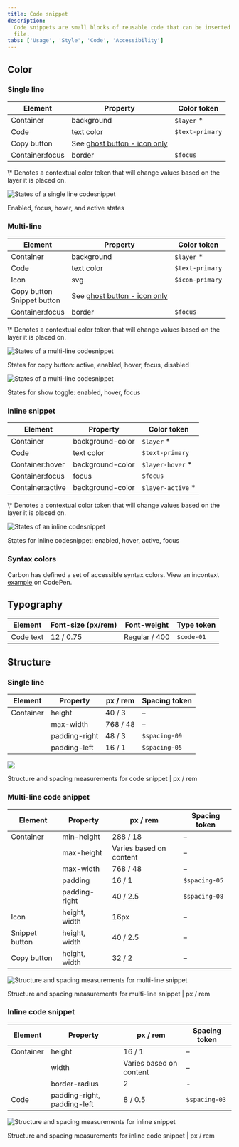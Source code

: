 ```yaml
---
title: Code snippet
description:
  Code snippets are small blocks of reusable code that can be inserted in a code
  file.
tabs: ['Usage', 'Style', 'Code', 'Accessibility']
---
```


## Color

### Single line

| Element         | Property                                                              | Color token     |
| --------------- | --------------------------------------------------------------------- | --------------- |
| Container       | background                                                            | `$layer` \*     |
| Code            | text color                                                            | `$text-primary` |
| Copy button     | See [ghost button - icon only](/components/button/style#ghost-button) |                 |
| Container:focus | border                                                                | `$focus`        |

<Caption>
  \* Denotes a contextual color token that will change values based on the layer
  it is placed on.
</Caption>

<Row>
<Column colLg={8}>

![States of a single line codesnippet](images/code-snippet-style-color-1.png)

<Caption>Enabled, focus, hover, and active states</Caption>

</Column>
</Row>

### Multi-line

| Element                          | Property                                                              | Color token     |
| -------------------------------- | --------------------------------------------------------------------- | --------------- |
| Container                        | background                                                            | `$layer` \*     |
| Code                             | text color                                                            | `$text-primary` |
| Icon                             | svg                                                                   | `$icon-primary` |
| Copy button <br/> Snippet button | See [ghost button - icon only](/components/button/style#ghost-button) |                 |
| Container:focus                  | border                                                                | `$focus`        |

<Caption>
  \* Denotes a contextual color token that will change values based on the layer
  it is placed on.
</Caption>

<Row>
<Column colLg={8}>

![States of a multi-line codesnippet](images/code-snippet-style-color-2.png)

<Caption>
  States for copy button: active, enabled, hover, focus, disabled
</Caption>

</Column>
</Row>

<Row>
<Column colLg={8}>

![States of a multi-line codesnippet](images/code-snippet-style-color-3.png)

<Caption>States for show toggle: enabled, hover, focus</Caption>

</Column>
</Row>

### Inline snippet

| Element          | Property         | Color token        |
| ---------------- | ---------------- | ------------------ |
| Container        | background-color | `$layer` \*        |
| Code             | text color       | `$text-primary`    |
| Container:hover  | background-color | `$layer-hover` \*  |
| Container:focus  | focus            | `$focus`           |
| Container:active | background-color | `$layer-active` \* |

<Caption>
  \* Denotes a contextual color token that will change values based on the layer
  it is placed on.
</Caption>

<Row>
<Column colLg={8}>

![States of an inline codesnippet](images/code-snippet-style-color-4.png)

<Caption>States for inline codesnippet: enabled, hover, active, focus</Caption>

</Column>
</Row>

### Syntax colors

Carbon has defined a set of accessible syntax colors. View an incontext
[example](https://codepen.io/team/carbon/full/eKMBLw/) on CodePen.

## Typography

| Element   | Font-size (px/rem) | Font-weight   | Type token |
| --------- | ------------------ | ------------- | ---------- |
| Code text | 12 / 0.75          | Regular / 400 | `$code-01` |

## Structure

### Single line

| Element   | Property      | px / rem | Spacing token |
| --------- | ------------- | -------- | ------------- |
| Container | height        | 40 / 3   | –             |
|           | max-width     | 768 / 48 | –             |
|           | padding-right | 48 / 3   | `$spacing-09` |
|           | padding-left  | 16 / 1   | `$spacing-05` |

<div className="image--fixed">

![](images/code-snippet-style-1.png)

</div>

<Caption>
  Structure and spacing measurements for code snippet | px / rem
</Caption>

### Multi-line code snippet

| Element        | Property      | px / rem                | Spacing token |
| -------------- | ------------- | ----------------------- | ------------- |
| Container      | min-height    | 288 / 18                | –             |
|                | max-height    | Varies based on content | –             |
|                | max-width     | 768 / 48                | –             |
|                | padding       | 16 / 1                  | `$spacing-05` |
|                | padding-right | 40 / 2.5                | `$spacing-08` |
| Icon           | height, width | 16px                    | –             |
| Snippet button | height, width | 40 / 2.5                | –             |
| Copy button    | height, width | 32 / 2                  | –             |

<div className="image--fixed">

![Structure and spacing measurements for multi-line snippet](images/code-snippet-style-2.png)

</div>

<Caption>
  Structure and spacing measurements for multi-line snippet | px / rem
</Caption>

### Inline code snippet

| Element   | Property                    | px / rem                | Spacing token |
| --------- | --------------------------- | ----------------------- | ------------- |
| Container | height                      | 16 / 1                  | –             |
|           | width                       | Varies based on content | –             |
|           | border-radius               | 2                       | -             |
| Code      | padding-right, padding-left | 8 / 0.5                 | `$spacing-03` |

<div className="image--fixed">

![Structure and spacing measurements for inline snippet](images/code-snippet-style-3.png)

</div>

<Caption>
  Structure and spacing measurements for inline code snippet | px / rem
</Caption>

